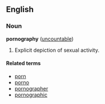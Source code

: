 ==English==

===Noun===
'''pornography''' ([[uncountable]])

#Explicit depiction of sexual activity.

====Related terms====
*[[porn]]
*[[porno]]
*[[pornographer]]
*[[pornographic]]